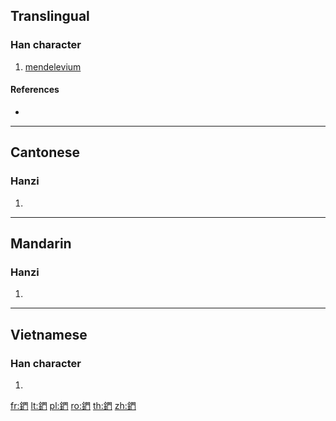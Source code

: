 {{character info/new}}
{{also|钔}}
==Translingual==

===Han character===
{{Han char|rn=167|rad=金|as=08|sn=16|four=87120|canj=CAN}}

# [[mendelevium]]

====References====
* {{Han ref|kx=1313.051|hdz=64225.090|uh=9346|ud=37702|bh=EBEA|bd=60394}}

----

==Cantonese==

===Hanzi===
{{yue-hanzi|jyut=mun4|y=mun4|sim=钔}}

# {{defn|lang=yue|sort=金08}}

----

==Mandarin==

===Hanzi===
{{cmn-hanzi|sim=钔|pin=[[mén]] ([[men2]])|wg=men<sup>2</sup>}}

# {{defn|lang=cmn|sort=金08}}

----

==Vietnamese==

===Han character===
{{vi-hantu|[[mủn]], [[môn]]|rs=金08}}

# {{defn|lang=vi|sort=金08}}

[[fr:鍆]]
[[lt:鍆]]
[[pl:鍆]]
[[ro:鍆]]
[[th:鍆]]
[[zh:鍆]]